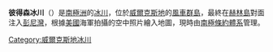 {{coord|66|25|S|110|44|E|display=title}}

'''彼得森冰川'''（{{lang-en|Peterson Glacier}}）是[[南極洲|南極洲]]的[[冰川|冰川]]，位於[[威爾克斯地|威爾克斯地]]的[[風車群島|風車群島]]，最終在[[赫林島|赫林島]]對面注入[[彭尼灣|彭尼灣]]，根據[[美國|美國]]海軍拍攝的空中照片繪入地圖，現時由[[南極條約體系|南極條約體系]]管理。

{{DEFAULTSORT:Peterson Glacier}}
[[Category:威爾克斯地冰川|Category:威爾克斯地冰川]]


{{WilkesLand-geo-stub}}
